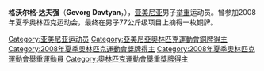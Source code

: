 {{MedalTableTop| }}
{{MedalSport | 男子[[舉重|舉重]]}}
{{MedalCountry | {{ARM}} }}
{{MedalCompetition | [[奧林匹克運動會|奧林匹克運動會]]}}
{{MedalBronze |[[2008年夏季奧林匹克運動會|2008年北京]]|[[2008年夏季奧林匹克運動會舉重比賽|77公斤級]]}}
{{MedalCompetition|世界舉重錦標賽}}
{{MedalSilver | [[2007年世界舉重錦標賽|2007年清邁]] | 77公斤級}} 
{{MedalBottom}}
'''格沃尔格·达夫强'''（'''Gevorg Davtyan'''，{{bd|1983年|1月4日||}}），[[亚美尼亚|亚美尼亚]]男子[[举重|举重]]运动员。曾参加2008年夏季奥林匹克运动会，最终在男子77公斤级项目上摘得一枚铜牌。

{{DEFAULTSORT:Davtyan, Gevorg}}
[[Category:亚美尼亚运动员|Category:亚美尼亚运动员]]
[[Category:亞美尼亞奧林匹克運動會銅牌得主|Category:亞美尼亞奧林匹克運動會銅牌得主]]
[[Category:2008年夏季奧林匹克運動會獎牌得主|Category:2008年夏季奧林匹克運動會獎牌得主]]
[[Category:2008年夏季奧林匹克運動會舉重運動員|Category:2008年夏季奧林匹克運動會舉重運動員]]
[[Category:奧林匹克運動會舉重獎牌得主|Category:奧林匹克運動會舉重獎牌得主]]

{{Armenia-stub}}